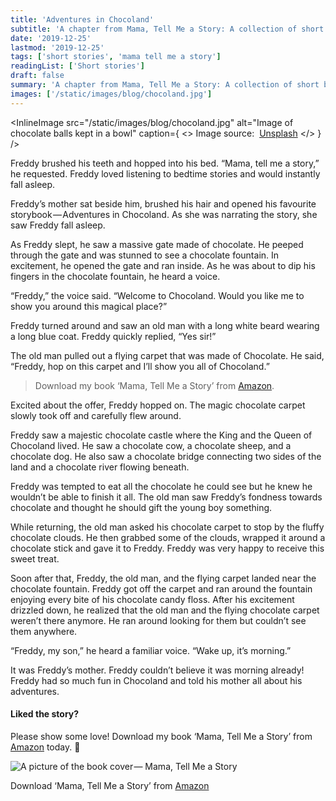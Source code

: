 ```yaml
---
title: 'Adventures in Chocoland'
subtitle: 'A chapter from Mama, Tell Me a Story: A collection of short bedtime stories for children'
date: '2019-12-25'
lastmod: '2019-12-25'
tags: ['short stories', 'mama tell me a story']
readingList: ['Short stories']
draft: false
summary: 'A chapter from Mama, Tell Me a Story: A collection of short bedtime stories for children'
images: ['/static/images/blog/chocoland.jpg']
---
```


<InlineImage
  src="/static/images/blog/chocoland.jpg"
  alt="Image of chocolate balls kept in a bowl"
  caption={
    <>
      Image source:&nbsp;
      <a href="https://unsplash.com/photos/chocolates-on-tray-6X9oAyzgVHs">Unsplash</a>
    </>
  }
/>

Freddy brushed his teeth and hopped into his bed. “Mama, tell me a story,” he requested. Freddy loved listening to bedtime stories and would instantly fall asleep.

Freddy’s mother sat beside him, brushed his hair and opened his favourite storybook — Adventures in Chocoland. As she was narrating the story, she saw Freddy fall asleep.

As Freddy slept, he saw a massive gate made of chocolate. He peeped through the gate and was stunned to see a chocolate fountain. In excitement, he opened the gate and ran inside. As he was about to dip his fingers in the chocolate fountain, he heard a voice.

“Freddy,” the voice said. “Welcome to Chocoland. Would you like me to show you around this magical place?”

Freddy turned around and saw an old man with a long white beard wearing a long blue coat. Freddy quickly replied, “Yes sir!”

The old man pulled out a flying carpet that was made of Chocolate. He said, “Freddy, hop on this carpet and I’ll show you all of Chocoland.”

> Download my book ‘Mama, Tell Me a Story’ from [Amazon](http://bit.ly/MamaTellMeAStory).

Excited about the offer, Freddy hopped on. The magic chocolate carpet slowly took off and carefully flew around.

Freddy saw a majestic chocolate castle where the King and the Queen of Chocoland lived. He saw a chocolate cow, a chocolate sheep, and a chocolate dog. He also saw a chocolate bridge connecting two sides of the land and a chocolate river flowing beneath.

Freddy was tempted to eat all the chocolate he could see but he knew he wouldn’t be able to finish it all. The old man saw Freddy’s fondness towards chocolate and thought he should gift the young boy something.

While returning, the old man asked his chocolate carpet to stop by the fluffy chocolate clouds. He then grabbed some of the clouds, wrapped it around a chocolate stick and gave it to Freddy. Freddy was very happy to receive this sweet treat.

Soon after that, Freddy, the old man, and the flying carpet landed near the chocolate fountain. Freddy got off the carpet and ran around the fountain enjoying every bite of his chocolate candy floss. After his excitement drizzled down, he realized that the old man and the flying chocolate carpet weren’t there anymore. He ran around looking for them but couldn’t see them anywhere.

“Freddy, my son,” he heard a familiar voice. “Wake up, it’s morning.”

It was Freddy’s mother. Freddy couldn’t believe it was morning already! Freddy had so much fun in Chocoland and told his mother all about his adventures.

#### Liked the story?

Please show some love! Download my book ‘Mama, Tell Me a Story’ from [Amazon](http://bit.ly/MamaTellMeAStory) today. 🙂

![A picture of the book cover — Mama, Tell Me a Story](/static/images/blog/mamatellmeastory.png)

Download ‘Mama, Tell Me a Story’ from [Amazon](http://bit.ly/MamaTellMeAStory)
